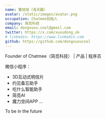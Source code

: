 ```yaml
---
name: 董旭旭（洛天霸）
avatar: /static/images/avatar.png
occupation: Chatmee创始人
company: 简觅科技
email: dongxuxu.cool@gmail.com
twitter: https://x.com/xuxudong_ok
# linkedin: https://www.linkedin.com
github: https://github.com/dongxuxucool
---
```


Founder of Chatmee（简觅科技） | 产品 | 程序员

微信小程序：

- 3D互动式明信片
- 约见备忘助手
- 吃什么智能助手
- 简觅AI
- 魔力空间APP
  ...

To be in the future
